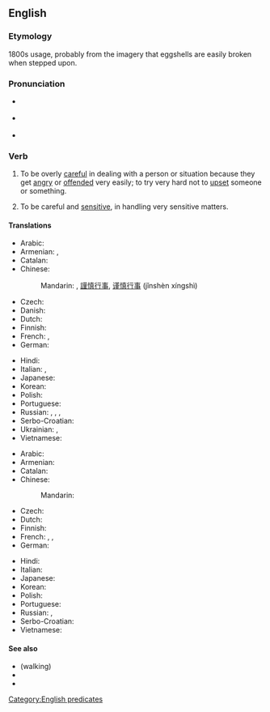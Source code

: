 ==English==

===Etymology===
1800s usage, probably from the imagery that eggshells are easily broken when stepped upon.

===Pronunciation===
* {{a|Received Pronunciation}} {{IPA|en|/ˌwɔːk ɒn ˈɛɡʃɛlz/}}
* {{a|General American}} {{IPA|en|/ˌwɔk ɑn ˈɛɡʃɛlz/|/ˌwɑk-/|/-ɔn-/}}
* {{audio|en|En-au-walk on eggshells.ogg|Audio (AU)}}

===Verb===
{{en-verb|walks on eggshells|walking on eggshells|walked on eggshells}}

# {{lb|en|idiomatic}} To be overly [[careful]] in dealing with a person or situation because they get [[angry]] or [[offended]] very easily; to try very hard not to [[upset]] someone or something.
# {{lb|en|idiomatic}} To be careful and [[sensitive]], in handling very sensitive matters.

====Translations====
{{trans-top|to act carefully to avoid upsetting someone}}
* Arabic: {{t-needed|ar}}
* Armenian: {{t|hy|[[վարվել]] [[շրջահայաց]] [[կերպով]]|sc=Armn}}, {{t|hy|[[գործել]] [[մեծագույն]] [[զգուշությամբ]]|sc=Armn}}
* Catalan: {{t|ca|anar amb peus de plom}}
* Chinese:
*: Mandarin: {{t|cmn|伴君如伴虎|tr=bàn jūn rú bàn hǔ|sc=Hani}} {{qualifier|for superiors only}}, [[謹慎]][[行事]], [[谨慎]][[行事]] (jǐnshèn xíngshì)
* Czech: {{t-needed|cs}}
* Danish: {{t|da|gå på æggeskaller}}
* Dutch: {{t|nl|op eieren lopen}}
* Finnish: {{t|fi|pitää kuin kukkaa kämmenellä}}
* French: {{t+|fr|marcher sur des œufs}}, {{t|fr|prendre des pincettes}}
* German: {{t|de|sich auf Eierschalen bewegen}}
{{trans-mid}}
* Hindi: {{t-needed|hi}}
* Italian: {{t|it|camminare sulle uova}}, {{t|it|andare con i piedi di piombo}}
* Japanese: {{t-needed|ja}}
* Korean: {{t-needed|ko}}
* Polish: {{t+|pl|obchodzić się jak z jajkiem}}
* Portuguese: {{t+|pt|pisar em ovos}}
* Russian: {{t+|ru|ходи́ть на цы́почках}}, {{t|ru|ходи́ть на цы́рлах}}, {{t|ru|ходи́ть по яи́чной скорлупе́}}, {{t|ru|ходи́ть по я́йцам}}
* Serbo-Croatian: {{t|sh|ходати по јајима}}
* Ukrainian: {{t|uk|носитися, як курка з яйцем}}, {{t|uk|бігати, як курка з яйцем}}
* Vietnamese: {{t-needed|vi}}
{{trans-bottom}}

{{trans-top|to handle sensitive matters delicately}}
* Arabic: {{t-needed|ar}}
* Armenian: {{t|hy|[[լինել]] [[նուրբ]] [[նկատառում]] [[պահանջող]] [[դրության]] [[մեջ]]|sc=Armn}}
* Catalan: {{t|ca|anar amb peus de plom}}
* Chinese:
*: Mandarin: {{t|cmn|如履薄冰|tr=rú lǚ bó bīng|sc=Hani}}
* Czech: {{t-needed|cs}}
* Dutch: {{t|nl|op eieren lopen}}
* Finnish: {{t|fi|käsitellä silkkihansikkain}}
* French: {{t|fr|prendre des pincettes}}, {{t+|fr|prendre des gants}}, {{t+|fr|mettre des gants}}
* German: {{t-needed|de}}
{{trans-mid}}
* Hindi: {{t-needed|hi}}
* Italian: {{t-needed|it}}
* Japanese: {{t-needed|ja}}
* Korean: {{t-needed|ko}}
* Polish: {{t+|pl|obchodzić się jak z jajkiem}}
* Portuguese: {{t+|pt|pisar em ovos}}
* Russian: {{t+|ru|ходи́ть на цы́почках}}, {{t|ru|ходи́ть по я́йцам}}
* Serbo-Croatian: {{t|sh|ходати по јајима}}
* Vietnamese: {{t-needed|vi}}
{{trans-bottom}}

====See also====
* (walking) {{l|en|on thin ice}}
* {{l|en|pussyfoot}}
* {{l|en|tread lightly}}

[[Category:English predicates]]